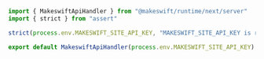 ```ts pages/api/[...makeswift].ts
import { MakeswiftApiHandler } from "@makeswift/runtime/next/server"
import { strict } from "assert"

strict(process.env.MAKESWIFT_SITE_API_KEY, "MAKESWIFT_SITE_API_KEY is required")

export default MakeswiftApiHandler(process.env.MAKESWIFT_SITE_API_KEY)
```
